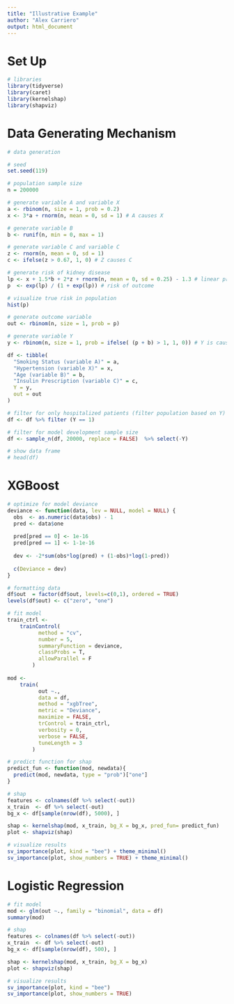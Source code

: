 ```yaml
---
title: "Illustrative Example"
author: "Alex Carriero"
output: html_document
---
```


# Set Up
```r
# libraries
library(tidyverse)
library(caret)
library(kernelshap)
library(shapviz)
```

# Data Generating Mechanism 
```r
# data generation 

# seed
set.seed(119)

# population sample size
n = 200000

# generate variable A and variable X
a <- rbinom(n, size = 1, prob = 0.2) 
x <- 3*a + rnorm(n, mean = 0, sd = 1) # A causes X

# generate variable B
b <- runif(n, min = 0, max = 1)

# generate variable C and variable C
z <- rnorm(n, mean = 0, sd = 1)
c <- ifelse(z > 0.67, 1, 0) # Z causes C

# generate risk of kidney disease
lp <- x + 1.5*b + 2*z + rnorm(n, mean = 0, sd = 0.25) - 1.3 # linear predictor
p  <- exp(lp) / (1 + exp(lp)) # risk of outcome

# visualize true risk in population
hist(p)

# generate outcome variable 
out <- rbinom(n, size = 1, prob = p)

# generate variable Y 
y <- rbinom(n, size = 1, prob = ifelse( (p + b) > 1, 1, 0)) # Y is caused by outcome 

df <- tibble(
  "Smoking Status (variable A)" = a, 
  "Hypertension (variable X)" = x, 
  "Age (variable B)" = b, 
  "Insulin Prescription (variable C)" = c, 
  Y = y,
  out = out
)

# filter for only hospitalized patients (filter population based on Y)
df <- df %>% filter (Y == 1)

# filter for model development sample size
df <- sample_n(df, 20000, replace = FALSE)  %>% select(-Y)

# show data frame 
# head(df)
```

# XGBoost 
```r
# optimize for model deviance
deviance <- function(data, lev = NULL, model = NULL) {
  obs  <- as.numeric(data$obs) - 1
  pred <- data$one
  
  pred[pred == 0] <- 1e-16
  pred[pred == 1] <- 1-1e-16
  
  dev <- -2*sum(obs*log(pred) + (1-obs)*log(1-pred))
  
  c(Deviance = dev)
}

# formatting data
df$out  = factor(df$out, levels=c(0,1), ordered = TRUE)
levels(df$out) <- c("zero", "one")

# fit model 
train_ctrl <- 
    trainControl(
          method = "cv", 
          number = 5, 
          summaryFunction = deviance, 
          classProbs = T,
          allowParallel = F
        )
      
mod <- 
    train(
          out ~., 
          data = df, 
          method = "xgbTree", 
          metric = "Deviance",
          maximize = FALSE, 
          trControl = train_ctrl, 
          verbosity = 0, 
          verbose = FALSE, 
          tuneLength = 3
        )

# predict function for shap
predict_fun <- function(mod, newdata){
  predict(mod, newdata, type = "prob")["one"]
}   

# shap 
features <- colnames(df %>% select(-out))
x_train  <- df %>% select(-out)
bg_x <- df[sample(nrow(df), 5000), ]

shap <- kernelshap(mod, x_train, bg_X = bg_x, pred_fun= predict_fun)
plot <- shapviz(shap)
```

```r
# visualize results 
sv_importance(plot, kind = "bee") + theme_minimal() 
sv_importance(plot, show_numbers = TRUE) + theme_minimal()
```

# Logistic Regression 
```r
# fit model 
mod <- glm(out ~., family = "binomial", data = df)
summary(mod)
```

```r
# shap 
features <- colnames(df %>% select(-out))
x_train  <- df %>% select(-out)
bg_x <- df[sample(nrow(df), 500), ]

shap <- kernelshap(mod, x_train, bg_X = bg_x)
plot <- shapviz(shap)
```

```r
# visualize results
sv_importance(plot, kind = "bee")
sv_importance(plot, show_numbers = TRUE)
```

